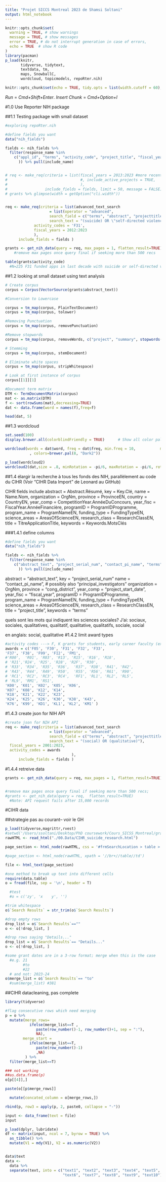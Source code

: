 ```yaml
---
title: "Projet SICCS Montreal 2023 de Shamsi Soltani"
output: html_notebook
---
```


```r
knitr::opts_chunk$set(
  warning = TRUE, # show warnings
  message = TRUE, # show messages
  error = TRUE, # do not interrupt generation in case of errors,
  echo = TRUE  # show R code
)
library(pacman)
p_load(knitr, 
       tidyverse, tidytext, 
       textdata, tm, 
       maps, SnowballC, 
       wordcloud, topicmodels, repoRter.nih)

knitr::opts_chunk$set(echo = TRUE, tidy.opts = list(width.cutoff = 60), tidy = TRUE)
```

*Run* = *Cmd+Shift+Enter*. *Insert Chunk* = *Cmd+Option+I*

#1.0 Use Reporter NIH package

##1.1 Testing package with small dataset

```r
#exploring repoRter.nih

#define fields you want 
data("nih_fields") 

fields <- nih_fields %>%
  filter(response_name %in% 
    c("appl_id", "terms", "activity_code", "project_title", "fiscal_year", "award_amount", "is_active", "project_start_date", "abstract_text","program_officers", "activity_type" #, "organization", "organization_type"
      )) %>% pull(include_name)


# req <- make_req(criteria = list(fiscal_years = 2013:2023 #more recent active awards will be included
#                                 #, include_active_projects = TRUE,
#                                 ),
#                 include_fields = fields, limit = 50, message = FALSE)
# grants %>% glimpse(width = getOption("cli.width"))


req <- make_req(criteria = list(advanced_text_search 
                    = list(operator = "advanced",
                    search_field = c("terms", "abstract", "projecttitle"),
                    search_text = "(suicide) OR \"self-directed violence\""),
             activity_codes = 'F31',
             fiscal_years = 2012:2023
             ),
      include_fields = fields )

grants <- get_nih_data(query = req, max_pages = 1, flatten_result=TRUE)
    #remove max pages once query final if seeking more than 500 recs

table(grants$activity_code) 
  #N=225 F31 funded apps in last decade with suicide or self-directed violence as a title, narrative, or key word; 340 total in database
```

##1.2 looking at small dataset using text analysis

```r
# Create corpus
corpus = Corpus(VectorSource(grants$abstract_text))

#Conversion to Lowercase

corpus = tm_map(corpus, PlainTextDocument)
corpus = tm_map(corpus, tolower)

#Removing Punctuation
corpus = tm_map(corpus, removePunctuation)

#Remove stopwords
corpus = tm_map(corpus, removeWords, c("project", "summary", stopwords("english")))

# Stemming
corpus = tm_map(corpus, stemDocument)

# Eliminate white spaces
corpus = tm_map(corpus, stripWhitespace)

# Look at first instance of corpus
corpus[[1]][1]

#Document term matrix
DTM <- TermDocumentMatrix(corpus)
mat <- as.matrix(DTM)
f <- sort(rowSums(mat),decreasing=TRUE)
dat <- data.frame(word = names(f),freq=f)

head(dat, 5)
```

##1.3 wordcloud

```r
set.seed(100)
display.brewer.all(colorblindFriendly = TRUE)      # Show all color palettes

wordcloud(words = dat$word, freq = dat$freq, min.freq = 10,           max.words=500, random.order=F, scale=c(3,.25), rot.per=0.3
           , colors=brewer.pal(8, "Dark2"))

p_load(wordcloud2)
wordcloud2(dat,size = .8, minRotation = -pi/6, maxRotation = -pi/6, rotateRatio = 1)
```

##1.4 élargir la recherche à tous les fonds des NIH, parallèlement au code du CIHR (Voir "CIHR Data Import" de Leonard au GitHub)

CIHR fields include abstract = Abstract.Résumé, key = Key.Clé, name = Name.Nom, organization = OrgNm, province = ProvinceEN, country = CountryEN, year_comp = CompetitionYear.AnnéeDuConcours, year_fisc = FiscalYear.AnnéeFinancière, programID = ProgramIDProgramme, program_name = ProgramNameEN, funding_type = FundingTypeEN, science_areas = AreasOfScienceEN, research_class = ResearchClassEN, title = TitreApplicationTitle, keywords = Keywords.MotsClés

###1.4.1 define columns
```r

#define fields you want 
data("nih_fields") 

fields <- nih_fields %>%
  filter(response_name %in% 
    c("abstract_text", "project_serial_num", "contact_pi_name", "terms", "activity_code", "project_title", "fiscal_year", "award_amount", "is_active", "project_start_date", "activity_type",  "agency_ic_fundings", "cong_district", "spending_categories_desc", "full_foa"
      )) %>% pull(include_name)
```

abstract = "abstract_text", key = "project_serial_num" name = "contact_pi_name", \# possibly also "principal_investigators" organization = OrgNm, province = "cong_district", year_comp = "project_start_date", year_fisc = "fiscal_year", programID = ProgramIDProgramme, program_name = ProgramNameEN, funding_type = FundingTypeEN, science_areas = AreasOfScienceEN, research_class = ResearchClassEN, title = "project_title", keywords = "terms"

quels sont les mots qui indiquent les sciences sociales? J'ai: sociaux, sociales, qualitatives, qualitatif, qualitative, qualitatifs, sociale, social

en anglais: social, qualitative
#1.4.2 limit award types
```r
#activity codes ---> F, K grants for students, early career faculty (excludes institutional grants)
awards = c('F05', 'F30', 'F31', 'F32', 'F33', 
'F37', 'F38', 'F99', 'FI2', 'FM1',
#'R00',  'R01', 'R03', 'R13', 'R15', 'R16', 'R18', 
# 'R21','R24', 'R25', 'R28', 'R2F', 'R30', 
# 'R33', 'R34', 'R35', 'R36',  'R37', 'R38', 'R41', 'R42', 
# 'R43', 'R44', 'R49', 'R50',  'R55', 'R56', 'R61', 'R90', 
# 'RC1', 'RC2', 'RC3', 'RC4',  'RF1', 'RL1', 'RL2', 'RL5', 
# 'RL9', 'RM1', 'RS1', 
'K00', 'K01', 'K02', 'K05', 'K06', 
'K07', 'K08', 'K12', 'K14', 
'K18', 'K21', 'K22', 'K23', 
'K24', 'K25', 'K26', 'K30', 'K38', 'K43', 
'K76', 'K99', 'KD1', 'KL1', 'KL2', 'KM1' )
```

#1.4.3 create json for NIH API
```r
#create json for NIH API
req <- make_req(criteria = list(advanced_text_search 
                    = list(operator = "advanced",
                    search_field = c("terms", "abstract", "projecttitle"),
                    search_text = "(social) OR (qualitative)"),
  fiscal_years = 2001:2023,
  activity_codes = awards
                              ), 
      include_fields = fields )
```
#1.4.4 retreive data
```r
grants <- get_nih_data(query = req, max_pages = 1, flatten_result=TRUE)


#remove max pages once query final if seeking more than 500 recs; 
#grants <- get_nih_data(query = req,  flatten_result=TRUE)
  #Note: API request fails after 15,000 records


```

#CIHR data

##strategie pas au courant-- voir le GH

```r
p_load(tidyverse,magrittr,rvest)
#setwd('/Users/ssoltani/Desktop/PhD coursework/Cours_SICSS_Montreal/grant funding project')
rawHTML <- read_html("./00.Data/CIHR_suicide_research.html")

page_section <- html_node(rawHTML, css = '#frmSearchLocation > table > tbody > tr:nth-child(5) td')

#page_section <- html_node(rawHTML, xpath = '//br+//table//td')

file <- html_text(page_section)

#one method to break up text into different cells
require(data.table)
o = fread(file, sep = '\n', header = T)

  #test 
  #o = c('zy', 'x    y', '')

#trim whitespace
o$`Search Results` = str_trim(o$`Search Results`)

#drop empty rows
drop_list = o$`Search Results`==""
o <- o[!drop_list, ]

#drop rows saying "Details..."
drop_list = o$`Search Results`== "Details..."
o <- o[!drop_list, ]

#some grant dates are in a 3-row format; merge when this is the case
  #e.g. 21
        #to
        #22
  # and not: 2023-24
o$merge_list = o$`Search Results`== "to"
  #sum(merge_list) #381
```

##CIHR datacleaning, pas complete

```r
library(tidyverse)

#flag consecutive rows which need merging
p = o %>% 
  mutate(merge_rows=
           ifelse(merge_list==T ,
              paste(row_number()-1, row_number()+1, sep = ":"),
              NA),
        merge_start =
           ifelse(merge_list==T,
              paste(row_number()-1)
              ,NA)
         ) %>% 
  filter(merge_list==T)

### not working
##as.data.frame(p)
o[p[[4]],]

paste(o[[p$merge_rows]]

  mutate(concated_column = o[merge_rows,])

rbind(p, row3 = apply(p, 2, paste0, collapse = "-"))
```

```r

input <- data_frame(text = file)
input

p_load(dplyr, lubridate)
df <- matrix(input, ncol = 7, byrow = TRUE) %>% 
  as_tibble() %>% 
  mutate(V1 = mdy(V1), V2 = as.numeric(V2))


data$text
data <-
  data %>% 
  separate(text, into = c("text1", "text2", "text3", "text4", "text5", 
                          "text6", "text7", "text8", "text9", "text10"), sep = "Back to text")
```
